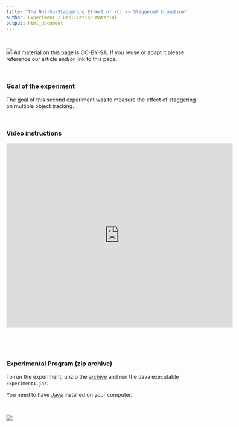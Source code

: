 ```yaml
---
title: "The Not-So-Staggering Effect of <br /> Staggered Animation"
author: Experiment 2 Replication Material
output: html_document
---
```


<style>
  .col2 {
    columns: 2 200px;         /* number of columns and width in pixels*/
    -webkit-columns: 2 200px; /* chrome, safari */
    -moz-columns: 2 200px;    /* firefox */
  }
 
</style>


&nbsp;

[![](http://i.creativecommons.org/l/by-sa/3.0/88x31.png)](http://creativecommons.org/licenses/by-sa/3.0/) All material on this page is CC-BY-SA. If you reuse or adapt it please reference our article and/or link to this page.


&nbsp;

### Goal of the experiment
The goal of this second experiment was to measure the effect of staggering on multiple object tracking.



&nbsp;



### Video instructions
<iframe width="600" height="490" src="https://www.youtube.com/embed/2MfWF6sLzpo" frameborder="0" allowfullscreen></iframe>


&nbsp;


&nbsp;



### Experimental Program (zip archive)

To run the experiment, unzip the [archive](https://github.com/fannychevalier/staggered-animation/blob/master/experimental-materials/The%20Not%20So%20Staggering%20Effect%20of%20Staggered%20Animations%20-%20Experiment%202.zip) and run the Java executable `Experiment1.jar`.

You need to have [Java](https://www.java.com/en/download/) installed on your computer.

&nbsp;


[![](images/stagger-java.png)](https://github.com/fannychevalier/staggered-animation/blob/master/The%20Not%20So%20Staggering%20Effect%20of%20Staggered%20Animations%20-%20Experiment%201.zip) 


